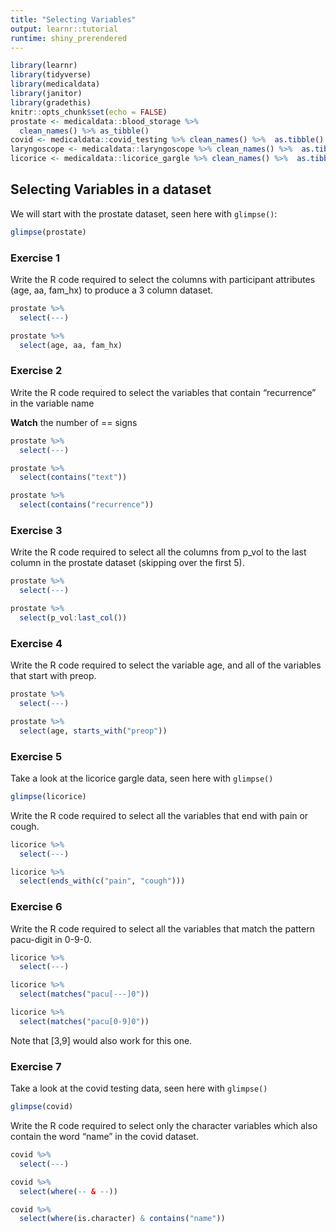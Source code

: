 ```yaml
---
title: "Selecting Variables"
output: learnr::tutorial
runtime: shiny_prerendered
---
```


```r
library(learnr)
library(tidyverse)
library(medicaldata)
library(janitor)
library(gradethis)
knitr::opts_chunk$set(echo = FALSE)
prostate <- medicaldata::blood_storage %>% 
  clean_names() %>% as_tibble()
covid <- medicaldata::covid_testing %>% clean_names() %>%  as.tibble()
laryngoscope <- medicaldata::laryngoscope %>% clean_names() %>%  as.tibble()
licorice <- medicaldata::licorice_gargle %>% clean_names() %>%  as.tibble()
```


## Selecting Variables in a dataset

We will start with the prostate dataset, seen here with `glimpse()`:

```r
glimpse(prostate)
```

### Exercise 1

Write the R code required to select the columns with participant attributes (age, aa, fam_hx) to produce a 3 column dataset.

```r
prostate %>% 
  select(---)
```

```r
prostate %>% 
  select(age, aa, fam_hx)
```

### Exercise 2

Write the R code required to select the variables that contain "recurrence" in the variable name

**Watch** the number of == signs

```r
prostate %>% 
  select(---)
```

```r
prostate %>% 
  select(contains("text"))

```

```r
prostate %>% 
  select(contains("recurrence"))

```
### Exercise 3

Write the R code required to select all the columns from p_vol to the last column in the prostate dataset (skipping over the first 5).


```r
prostate %>% 
  select(---)
```

```r
prostate %>% 
  select(p_vol:last_col()) 
```

### Exercise 4

Write the R code required to select the variable age, and all of the variables that start with preop.
```r
prostate %>% 
  select(---)
```

```r
prostate %>% 
  select(age, starts_with("preop"))
```

### Exercise 5

Take a look at the licorice gargle data, seen here with `glimpse()`

```r
glimpse(licorice)
```
Write the R code required to select all the variables that end with pain or cough.

```r
licorice %>% 
  select(---)
```

```r
licorice %>% 
  select(ends_with(c("pain", "cough")))
```

### Exercise 6

Write the R code required to select all the variables that match the pattern pacu-digit in 0-9-0.

```r
licorice %>% 
  select(---)
```

```r
licorice %>% 
  select(matches("pacu[---]0"))
```

```r
licorice %>% 
  select(matches("pacu[0-9]0"))
```

Note that [3,9] would also work for this one.


### Exercise 7

Take a look at the covid testing data, seen here with `glimpse()`

```r
glimpse(covid)
```

Write the R code required to select only the character variables which also contain the word "name" in the covid dataset.

```r
covid %>% 
  select(---)
```

```r
covid %>% 
  select(where(-- & --))
```

```r
covid %>% 
  select(where(is.character) & contains("name"))
```
